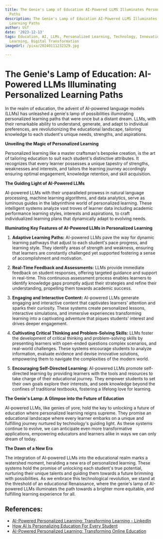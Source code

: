 ```yaml
---
title: The Genie's Lamp of Education AI-Powered LLMS Illuminates Personalized Learning
  Paths
description: The Genie's Lamp of Education AI-Powered LLMS Illuminates Personalized
  Learning Paths
author: Usf
date: '2023-12-13'
tags: Education, AI, LLMs, Personalized Learning, Technology, Innovation, Future of
  Learning, Digital Transformation
imageUrl: /pixa/20240111232329.jpg

---
```

# The  Genie's Lamp of Education: AI-Powered LLMs Illuminating Personalized Learning Paths

In the realm of education,  the  advent of AI-powered language models (LLMs) has unleashed a genie's lamp of possibilities illuminating personalized learning paths that were once but a distant dream. LLMs, with  their remarkable ability to understand, generate, and adapt to individual preferences,  are revolutionizing the educational landscape, tailoring knowledge to each student's unique needs, strengths, and aspirations.

**Unveiling the Magic of Personalized Learning**

Personalized learning like a master craftsman's  bespoke creation, is the art of tailoring education to suit each student's distinctive attributes. It recognizes that every  learner possesses a unique tapestry of strengths, weaknesses  and interests, and  tailors the learning journey accordingly ensuring optimal engagement,  knowledge retention, and skill acquisition.

**The  Guiding Light of AI-Powered LLMs**

AI-powered LLMs with their unparalleled prowess  in natural language processing, machine learning algorithms, and data analytics, serve  as luminous  guides in the labyrinthine  world of personalized learning. These intelligent systems analyze vast troves of learner data including academic performance learning styles, interests  and aspirations, to  craft individualized learning plans that dynamically adapt to evolving needs.

**Illuminating  Key Features of AI-Powered LLMs in Personalized Learning**

1.  **Adaptive Learning Paths:** AI-powered LLMs pave the way for dynamic learning pathways that adjust to  each student's pace progress, and learning style. They identify areas of strength and weakness, ensuring that learners are constantly challenged yet supported fostering  a sense of accomplishment and  motivation.

2. **Real-Time Feedback and Assessments:** LLMs provide immediate feedback  on student responses,  offering targeted guidance and support  in real-time. This continuous assessment process enables learners to identify knowledge gaps promptly adjust their strategies and refine their understanding, propelling them towards academic success.

3.  **Engaging and Interactive Content:** AI-powered LLMs  generate engaging and interactive content that captivates learners' attention and sparks their curiosity. These  systems create personalized lessons, interactive simulations, and immersive experiences transforming learning into a captivating adventure  that piques students' interest and drives deeper engagement.

4. **Cultivating  Critical Thinking and Problem-Solving Skills:** LLMs foster the development of critical thinking and problem-solving skills by presenting learners with open-ended questions complex scenarios,  and real-world challenges. These systems encourage students to analyze information, evaluate evidence and devise innovative solutions, empowering them to navigate the  complexities  of the modern world.

5. **Encouraging Self-Directed Learning:** AI-powered LLMs  promote self-directed learning  by providing learners with the tools and resources to take charge of their educational journey. They empower students to set their own  goals explore their interests, and seek knowledge beyond the confines of traditional  textbooks, fostering  a lifelong love for learning.

**The Genie's Lamp: A Glimpse into the Future  of Education**

AI-powered LLMs, like genies of yore, hold the  key  to unlocking a future of education where personalized learning reigns supreme. They promise an educational landscape where  every learner embarks on a  unique and fulfilling journey nurtured  by technology's guiding light. As these systems continue to evolve, we can anticipate even more transformative  applications, empowering educators and learners alike in ways we  can only  dream of today.

**The Dawn  of a New Era**

The integration of AI-powered LLMs into the educational realm  marks a watershed moment, heralding a new era of personalized learning.  These systems hold the  promise of  unlocking each student's true potential, nurturing their unique talents and guiding them towards a future  brimming with possibilities. As we embrace this technological revolution,  we  stand at the threshold of an educational Renaissance,  where the genie's lamp of AI-powered LLMs illuminates the path towards a  brighter more equitable, and fulfilling learning experience for all.

## References:
- [AI-Powered Personalized Learning: Transforming Learning - LinkedIn](https://www.linkedin.com/pulse/ai-powered-personalized-learning-transforming)
- [How AI Is Personalizing Education For Every Student](https://elearningindustry.com/how-ai-is-personalizing-education-for-every-student)
- [AI-Powered Personalized Learning: Transforming Online Education](https://medium.com/@pradeep90ms/ai-powered-personalized-learning-transforming-online-education-ac748d6faf50)
